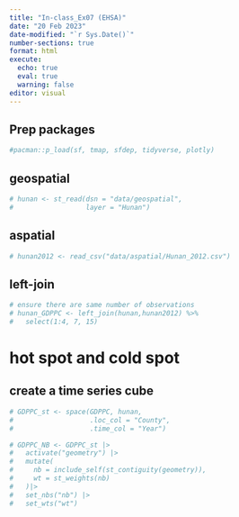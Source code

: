 ```yaml
---
title: "In-class_Ex07 (EHSA)"
date: "20 Feb 2023"
date-modified: "`r Sys.Date()`"
number-sections: true
format: html
execute: 
  echo: true
  eval: true
  warning: false
editor: visual
---
```

## Prep packages
```r
#pacman::p_load(sf, tmap, sfdep, tidyverse, plotly)
```

## geospatial 
```r
# hunan <- st_read(dsn = "data/geospatial", 
#                  layer = "Hunan")
```


## aspatial
```r
# hunan2012 <- read_csv("data/aspatial/Hunan_2012.csv")
```


## left-join
```r
# ensure there are same number of observations
# hunan_GDPPC <- left_join(hunan,hunan2012) %>%
#   select(1:4, 7, 15)
```



# hot spot and cold spot

## create a time series cube
```r
# GDPPC_st <- space(GDPPC, hunan, 
#                   .loc_col = "County", 
#                   .time_col = "Year")
```


```r
# GDPPC_NB <- GDPPC_st |>
#   activate("geometry") |>
#   mutate(
#     nb = include_self(st_contiguity(geometry)), 
#     wt = st_weights(nb)
#   )|>
#   set_nbs("nb") |>
#   set_wts("wt")
```

